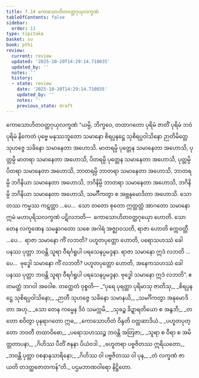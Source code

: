 ```yaml
---
title: 7.14 ကောသောဟိတဝတ္ထဂုယှလက္ခဏံ
tableOfContents: false
sidebar:
  order: 11
type: tipitaka
basket: su
book: pthi
review:
  current: review
  updated: '2025-10-20T14:29:14.710035'
  updated_by: ''
  notes: ''
  history:
  - state: review
    date: '2025-10-20T14:29:14.710035'
    updated_by: ''
    notes: ''
    previous_state: draft
---
```



<DynamicBreadcrumb />


<ReviewStatus review={frontmatter.review} showDetails={true} />

<HypothesisAnnotation frontmatter={frontmatter} />

<Paragraph number="481" type="center" book="pthi">
<Emphasis>ကောသောဟိတဝတ္ထဂုယှလက္ခဏံ</Emphasis>
</Paragraph>

<Division number="220" book="pthi" e="ch" v="8" p="131">

<Paragraph number="482" book="pthi">
“ယမ္ပိ, ဘိက္ခဝေ, တထာဂတော ပုရိမံ ဇာတိံ ပုရိမံ ဘဝံ ပုရိမံ နိကေတံ ပုဗ္ဗေ မနုဿဘူတော သမာနော စိရပ္ပနဋ္ဌေ သုစိရပ္ပဝါသိနော ဉာတိမိတ္တေ သုဟဇ္ဇေ သခိနော သမာနေတာ အဟောသိ. မာတရမ္ပိ ပုတ္တေန သမာနေတာ အဟောသိ, ပုတ္တမ္ပိ မာတရာ သမာနေတာ အဟောသိ, ပိတရမ္ပိ ပုတ္တေန သမာနေတာ အဟောသိ, ပုတ္တမ္ပိ ပိတရာ သမာနေတာ အဟောသိ, ဘာတရမ္ပိ ဘာတရာ သမာနေတာ အဟောသိ, ဘာတရမ္ပိ ဘဂိနိယာ သမာနေတာ အဟောသိ, ဘဂိနိမ္ပိ ဘာတရာ သမာနေတာ အဟောသိ, ဘဂိနိမ္ပိ ဘဂိနိယာ သမာနေတာ အဟောသိ, သမင်္ဂီကတွာ စ အဗ္ဘနုမောဒိတာ အဟောသိ. သော တဿ ကမ္မဿ ကဋတ္တာ …ပေ…  သော တတော စုတော ဣတ္ထတ္တံ အာဂတော သမာနော ဣမံ မဟာပုရိသလက္ခဏံ ပဋိလဘတိ—  ကောသောဟိတဝတ္ထဂုယှော ဟောတိ.
</Paragraph>

<Paragraph number="483" book="pthi">
သော တေန လက္ခဏေန သမန္နာဂတော သစေ အဂါရံ အဇ္ဈာဝသတိ, ရာဇာ ဟောတိ စက္ကဝတ္တီ …ပေ…  ရာဇာ သမာနော ကိံ လဘတိ? ပဟူတပုတ္တော ဟောတိ, ပရောသဟဿံ ခေါ ပနဿ ပုတ္တာ ဘဝန္တိ သူရာ ဝီရင်္ဂရူပါ ပရသေနပ္ပမဒ္ဒနာ. ရာဇာ သမာနော ဣဒံ လဘတိ …ပေ…  ဗုဒ္ဓေါ သမာနော ကိံ လဘတိ? ပဟူတပုတ္တော ဟောတိ, အနေကသဟဿံ ခေါ ပနဿ ပုတ္တာ ဘဝန္တိ သူရာ ဝီရင်္ဂရူပါ ပရသေနပ္ပမဒ္ဒနာ. ဗုဒ္ဓေါ သမာနော ဣဒံ လဘတိ”. ဧတမတ္ထံ ဘဂဝါ အဝေါစ.
</Paragraph>

</Division>
<Division number="221" book="pthi" e="ch" v="8" p="132">

<Paragraph number="484" book="pthi">
တတ္ထေတံ ဝုစ္စတိ—
</Paragraph>

<Paragraph number="485" type="verses" book="pthi">
_“ပုရေ ပုရတ္ထာ ပုရိမာသု ဇာတိသု,_  
_စိရပ္ပနဋ္ဌေ သုစိရပ္ပဝါသိနော;_  
_ဉာတီ သုဟဇ္ဇေ သခိနော သမာနယိ,_  
_သမင်္ဂိကတွာ အနုမောဒိတာ အဟု._  

</Paragraph>

<Paragraph number="486" type="verses" book="pthi">
_သော တေန ကမ္မေန ဒိဝံ သမက္ကမိ,_  
_သုခဉ္စ ခိဍ္ဍာရတိယော စ အနွဘိ;_  
_တတော စဝိတွာ ပုနရာဂတော ဣဓ,_  
_ကောသောဟိတံ ဝိန္ဒတိ ဝတ္ထဆာဒိယံ._  

</Paragraph>

<Paragraph number="487" type="verses" book="pthi">
_ပဟူတပုတ္တော ဘဝတီ တထာဝိဓော,_  
_ပရောသဟဿဉ္စ ဘဝန္တိ အတြဇာ;_  
_သူရာ စ ဝီရာ စ အမိတ္တတာပနာ,_  
_ဂိဟိဿ ပီတိံ ဇနနာ ပိယံဝဒါ._  

</Paragraph>

<Paragraph number="488" type="verses" book="pthi">
_ဗဟူတရာ ပဗ္ဗဇိတဿ ဣရိယတော,_  
_ဘဝန္တိ ပုတ္တာ ဝစနာနုသာရိနော;_  
_ဂိဟိဿ ဝါ ပဗ္ဗဇိတဿ ဝါ ပုန,_  
_တံ လက္ခဏံ ဇာယတိ တဒတ္ထဇောတကန်”တိ._  


</Paragraph>
</Division>

<Paragraph number="489" type="center" book="pthi">
ပဌမဘာဏဝါရော နိဋ္ဌိတော.
</Paragraph>